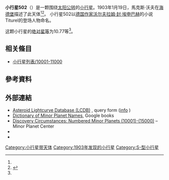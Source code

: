{{Infobox planet
 | minorplanet     = yes
 | name            = 502 Sigune
 | background      = #D6D6D6
 | image = 
 | image_size      = 
 | caption         =
 | discovery_ref   =  <ref name="MPC-object" />
 | discoverer      = [[馬克斯·沃夫|馬克斯·沃夫]]
 | discovery_site  = [[海德堡|海德堡]]
 | discovered      = 1903年1月19日
 | mpc_name        = 502 Sigune
 | alt_names       = 502 Sigune
 | pronounced      = 
 | named_after     = <ref name="MPC-object" />
 | mp_category     = [[主帶小行星|主帶小行星]] <ref name="MPC-object" /><ref name="jpldata" />
 | orbit_ref       = <ref name="a">[http://ssd.jpl.nasa.gov/sbdb.cgi?sstr=502 502] {{Wayback|url=http://ssd.jpl.nasa.gov/sbdb.cgi?sstr=502 |date=20160202221135 }}，小行星數據庫瀏覽器（JPL Small-Body Database Browser）－[[美国国家航空航天局|美国国家航空航天局]]喷气推进实验室</ref>
 | epoch           = 2018-03-23.0（[[儒略日|JD]] 2458200.5）
 | uncertainty     = 0
 | observation_arc = 
 | aphelion = {{convert|2.811|AU|km|3|abbr=on|lk=out}}
 | perihelion      = {{convert|1.9541580|AU|km|3|abbr=on}}
 | semimajor       = 2.3825480
 | eccentricity    = 0.1798033
 | period          = 3.68[[儒略年|yr]]
 | mean_anomaly    = 72.17679[[度|°]]
 | mean_motion     = {{Deg2DMS|0.26800410|sup=ms}} / day
 | inclination     = 25.02897
 | asc_node        = 132.97777°
 | arg_peri        = 19.25641
 | mean_diameter   = 
 | rotation        = 
 | albedo          =
 | spectral_type   =
 | abs_magnitude   = 10.77<ref name="jpldata" />
}}
'''小行星502'''（{{lang-en|502 Sigune}}）是一颗围绕[[太阳|太阳]][[公转|公转]]的[[小行星|小行星]]。1903年1月19日，馬克斯·沃夫在[[海德堡|海德堡]]描述了此天体<ref name="a" /><ref>{{cite news|title=小行星列表|url=http://cfa-www.harvard.edu/iau/lists/NumberedMPs.txt|accessdate=2018-10-19|newspaper=哈佛大学|archive-date=2008-05-17|archive-url=https://web.archive.org/web/20080517010638/http://cfa-www.harvard.edu/iau/lists/NumberedMPs.txt|dead-url=no}}</ref>。
小行星502以[[德国|德国]][[作家|作家]][[沃尔夫拉姆·封·埃申巴赫|沃尔夫拉姆·封·埃申巴赫]]的小说Titurel的登场人物命名。

这颗小行星的[[绝对星等|绝对星等]]为10.77等<ref name="a" />。

== 相关條目 ==
*[[小行星列表/10001-11000|小行星列表/10001-11000]]

== 參考資料 ==
{{reflist|refs=

<ref name="jpldata">{{cite web
 |type         = 2018-01-26 last obs.
 |title        = JPL Small-Body Database Browser:502 Sigune-502 Sigune
 |url          = https://ssd.jpl.nasa.gov/sbdb.cgi?sstr=502
 |publisher    = [[Jet_Propulsion_Laboratory|Jet Propulsion Laboratory]]
 |accessdate   = 28 March 2018
 |archive-date = 2020-12-02
 |archive-url  = https://web.archive.org/web/20201202140131/https://ssd.jpl.nasa.gov/sbdb.cgi?sstr=502
 |dead-url     = no
}}</ref>

<ref name="MPC-object">{{cite web
  |title      = 502 Sigune
  |work      = Minor Planet Center
  |url      = https://www.minorplanetcenter.net/db_search/show_object?object_id=502
  |accessdate      = 28 March 2018
  |archive-date      = 2016-03-04
  |archive-url      = https://web.archive.org/web/20160304100834/http://www.minorplanetcenter.net/db_search/show_object?object_id=502
  |dead-url      = no
  }}</ref>

}}

==  外部連結 ==
* [http://www.minorplanet.info/PHP/lcdbsummaryquery.php Asteroid Lightcurve Database (LCDB)] {{Wayback|url=http://www.minorplanet.info/PHP/lcdbsummaryquery.php |date=20171210173955 }}, query form ([http://www.minorplanet.info/lightcurvedatabase.html info] {{Wayback|url=http://www.minorplanet.info/lightcurvedatabase.html |date=20171216050541 }})
* [https://books.google.com/books?id=aeAg1X7afOoC&pg Dictionary of Minor Planet Names], Google books
* [http://www.minorplanetcenter.net/iau/lists/NumberedMPs010001.html Discovery Circumstances: Numbered Minor Planets (10001)-(15000)] {{Wayback|url=http://www.minorplanetcenter.net/iau/lists/NumberedMPs010001.html |date=20180612162317 }} – Minor Planet Center
* {{AstDys|502}}
* {{JPL small body}}

{{Minor Planet Number|[[小行星501|小行星501]]|[[小行星503|小行星503]]}}
{{小天体}}

[[Category:小行星带天体|Category:小行星带天体]]
[[Category:1903年发现的小行星|Category:1903年发现的小行星]]
[[Category:S-型小行星|Category:S-型小行星]]